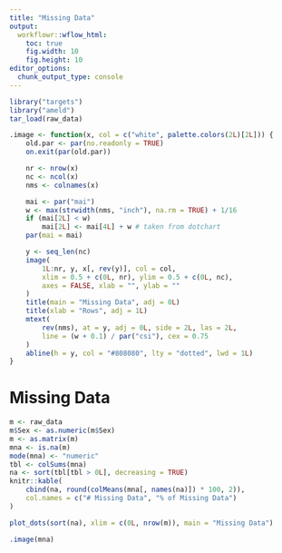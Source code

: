 ```yaml
---
title: "Missing Data"
output:
  workflowr::wflow_html:
    toc: true
    fig.width: 10
    fig.height: 10
editor_options:
  chunk_output_type: console
---
```


```r
library("targets")
library("ameld")
tar_load(raw_data)

.image <- function(x, col = c("white", palette.colors(2L)[2L])) {
    old.par <- par(no.readonly = TRUE)
    on.exit(par(old.par))

    nr <- nrow(x)
    nc <- ncol(x)
    nms <- colnames(x)

    mai <- par("mai")
    w <- max(strwidth(nms, "inch"), na.rm = TRUE) + 1/16
    if (mai[2L] < w)
        mai[2L] <- mai[4L] + w # taken from dotchart
    par(mai = mai)

    y <- seq_len(nc)
    image(
        1L:nr, y, x[, rev(y)], col = col,
        xlim = 0.5 + c(0L, nr), ylim = 0.5 + c(0L, nc),
        axes = FALSE, xlab = "", ylab = ""
    )
    title(main = "Missing Data", adj = 0L)
    title(xlab = "Rows", adj = 1L)
    mtext(
        rev(nms), at = y, adj = 0L, side = 2L, las = 2L,
        line = (w + 0.1) / par("csi"), cex = 0.75
    )
    abline(h = y, col = "#808080", lty = "dotted", lwd = 1L)
}
```

# Missing Data

```r
m <- raw_data
m$Sex <- as.numeric(m$Sex)
m <- as.matrix(m)
mna <- is.na(m)
mode(mna) <- "numeric"
tbl <- colSums(mna)
na <- sort(tbl[tbl > 0L], decreasing = TRUE)
knitr::kable(
    cbind(na, round(colMeans(mna[, names(na)]) * 100, 2)),
    col.names = c("# Missing Data", "% of Missing Data")
)

plot_dots(sort(na), xlim = c(0L, nrow(m)), main = "Missing Data")
```

```r
.image(mna)
```
